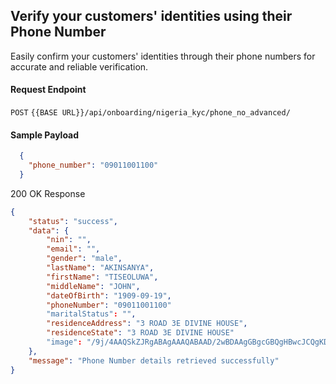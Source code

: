 ## Verify your customers' identities using their Phone Number

Easily confirm your customers' identities through their phone numbers for accurate and reliable verification.

#### Request Endpoint

`POST` `{{BASE URL}}/api/onboarding/nigeria_kyc/phone_no_advanced/`

#### Sample Payload

```json
  {
    "phone_number": "09011001100"
  }
```

200 OK Response

``` json
{
    "status": "success",
    "data": {
        "nin": "",
        "email": "",
        "gender": "male",
        "lastName": "AKINSANYA",
        "firstName": "TISEOLUWA",
        "middleName": "JOHN",
        "dateOfBirth": "1909-09-19",
        "phoneNumber": "09011001100"
        "maritalStatus": "",
        "residenceAddress": "3 ROAD 3E DIVINE HOUSE",
        "residenceState": "3 ROAD 3E DIVINE HOUSE"
        "image": "/9j/4AAQSkZJRgABAgAAAQABAAD/2wBDAAgGBgcGBQgHBwcJCQgKDBQNDAsLDBkSEw8UHRofHh0a\nHBwgJC4nICIsIxwcKDcpLDAxNHwAAK", # base-64
    },
    "message": "Phone Number details retrieved successfully"
}
```

